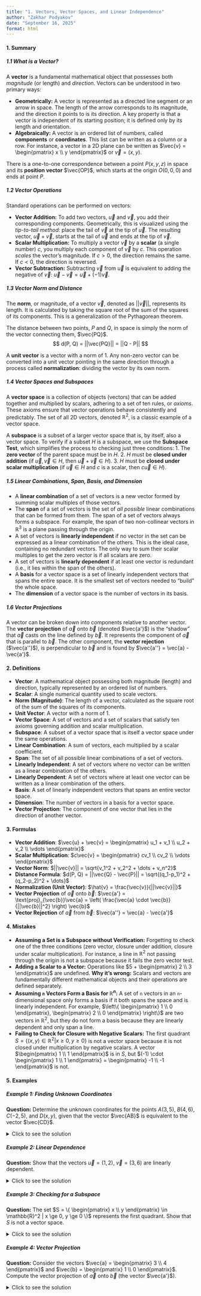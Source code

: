 ```yaml
---
title: "1. Vectors, Vector Spaces, and Linear Independence"
author: "Zakhar Podyakov"
date: "September 16, 2025"
format: html
---
```


#### 1. Summary

##### 1.1 What is a Vector?
A **vector** is a fundamental mathematical object that possesses both *magnitude* (or length) and *direction*. Vectors can be understood in two primary ways:

*   **Geometrically:** A vector is represented as a directed line segment or an arrow in space. The length of the arrow corresponds to its magnitude, and the direction it points to is its direction. A key property is that a vector is independent of its starting position; it is defined only by its length and orientation.
*   **Algebraically:** A vector is an ordered list of numbers, called **components** or **coordinates**. This list can be written as a column or a row. For instance, a vector in a 2D plane can be written as $\vec{v} = \begin{pmatrix} x \\ y \end{pmatrix}$ or $\vec{v} = (x, y)$.

There is a one-to-one correspondence between a point $P(x, y, z)$ in space and its **position vector** $\vec{OP}$, which starts at the origin $O(0, 0, 0)$ and ends at point $P$.

##### 1.2 Vector Operations
Standard operations can be performed on vectors:

*   **Vector Addition:** To add two vectors, $\vec{u}$ and $\vec{v}$, you add their corresponding components. Geometrically, this is visualized using the *tip-to-tail method*: place the tail of $\vec{v}$ at the tip of $\vec{u}$. The resulting vector, $\vec{u} + \vec{v}$, starts at the tail of $\vec{u}$ and ends at the tip of $\vec{v}$.
*   **Scalar Multiplication:** To multiply a vector $\vec{v}$ by a **scalar** (a single number) $c$, you multiply each component of $\vec{v}$ by $c$. This operation *scales* the vector's magnitude. If $c > 0$, the direction remains the same. If $c < 0$, the direction is reversed.
*   **Vector Subtraction:** Subtracting $\vec{v}$ from $\vec{u}$ is equivalent to adding the negative of $\vec{v}$: $\vec{u} - \vec{v} = \vec{u} + (-1)\vec{v}$.

##### 1.3 Vector Norm and Distance
The **norm**, or magnitude, of a vector $\vec{v}$, denoted as $||\vec{v}||$, represents its length. It is calculated by taking the square root of the sum of the squares of its components. This is a generalization of the Pythagorean theorem.

The distance between two points, $P$ and $Q$, in space is simply the norm of the vector connecting them, $\vec{PQ}$.
$$ d(P, Q) = ||\vec{PQ}|| = ||Q - P|| $$

A **unit vector** is a vector with a norm of 1. Any non-zero vector can be converted into a unit vector pointing in the same direction through a process called **normalization**: dividing the vector by its own norm.

##### 1.4 Vector Spaces and Subspaces
A **vector space** is a collection of objects (vectors) that can be added together and multiplied by scalars, adhering to a set of ten rules, or *axioms*. These axioms ensure that vector operations behave consistently and predictably. The set of all 2D vectors, denoted $\mathbb{R}^2$, is a classic example of a vector space.

A **subspace** is a subset of a larger vector space that is, by itself, also a vector space. To verify if a subset $H$ is a subspace, we use the **Subspace Test**, which simplifies the process to checking just three conditions:
1.  The **zero vector** of the parent space must be in $H$.
2.  $H$ must be **closed under addition** (if $\vec{u}, \vec{v} \in H$, then $\vec{u}+\vec{v} \in H$).
3.  $H$ must be **closed under scalar multiplication** (if $\vec{u} \in H$ and $c$ is a scalar, then $c\vec{u} \in H$).

##### 1.5 Linear Combinations, Span, Basis, and Dimension
*   A **linear combination** of a set of vectors is a new vector formed by summing scalar multiples of those vectors.
*   The **span** of a set of vectors is the set of *all possible* linear combinations that can be formed from them. The span of a set of vectors always forms a subspace. For example, the span of two non-collinear vectors in $\mathbb{R}^3$ is a plane passing through the origin.
*   A set of vectors is **linearly independent** if no vector in the set can be expressed as a linear combination of the others. This is the ideal case, containing no redundant vectors. The only way to sum their scalar multiples to get the zero vector is if all scalars are zero.
*   A set of vectors is **linearly dependent** if at least one vector is redundant (i.e., it lies within the span of the others).
*   A **basis** for a vector space is a set of linearly independent vectors that spans the entire space. It is the smallest set of vectors needed to "build" the whole space.
*   The **dimension** of a vector space is the number of vectors in its basis.

##### 1.6 Vector Projections
A vector can be broken down into components relative to another vector. The **vector projection** of $\vec{a}$ onto $\vec{b}$ (denoted $\vec{a'}$) is the "shadow" that $\vec{a}$ casts on the line defined by $\vec{b}$. It represents the component of $\vec{a}$ that is parallel to $\vec{b}$. The other component, the **vector rejection** ($\vec{a''}$), is perpendicular to $\vec{b}$ and is found by $\vec{a''} = \vec{a} - \vec{a'}$.

#### 2. Definitions

*   **Vector**: A mathematical object possessing both magnitude (length) and direction, typically represented by an ordered list of numbers.
*   **Scalar**: A single numerical quantity used to scale vectors.
*   **Norm (Magnitude)**: The length of a vector, calculated as the square root of the sum of the squares of its components.
*   **Unit Vector**: A vector with a norm of 1.
*   **Vector Space**: A set of vectors and a set of scalars that satisfy ten axioms governing addition and scalar multiplication.
*   **Subspace**: A subset of a vector space that is itself a vector space under the same operations.
*   **Linear Combination**: A sum of vectors, each multiplied by a scalar coefficient.
*   **Span**: The set of all possible linear combinations of a set of vectors.
*   **Linearly Independent**: A set of vectors where no vector can be written as a linear combination of the others.
*   **Linearly Dependent**: A set of vectors where at least one vector can be written as a linear combination of the others.
*   **Basis**: A set of linearly independent vectors that spans an entire vector space.
*   **Dimension**: The number of vectors in a basis for a vector space.
*   **Vector Projection**: The component of one vector that lies in the direction of another vector.

#### 3. Formulas

*   **Vector Addition**: $\vec{u} + \vec{v} = \begin{pmatrix} u_1 + v_1 \\ u_2 + v_2 \\ \vdots \end{pmatrix}$
*   **Scalar Multiplication**: $c\vec{v} = \begin{pmatrix} cv_1 \\ cv_2 \\ \vdots \end{pmatrix}$
*   **Vector Norm**: $||\vec{v}|| = \sqrt{v_1^2 + v_2^2 + \dots + v_n^2}$
*   **Distance Formula**: $d(P, Q) = ||\vec{Q} - \vec{P}|| = \sqrt{(q_1-p_1)^2 + (q_2-p_2)^2 + \dots}$
*   **Normalization (Unit Vector)**: $\hat{v} = \frac{\vec{v}}{||\vec{v}||}$
*   **Vector Projection** of $\vec{a}$ onto $\vec{b}$: $\vec{a'} = \text{proj}_{\vec{b}}\vec{a} = \left( \frac{\vec{a} \cdot \vec{b}}{||\vec{b}||^2} \right) \vec{b}$
*   **Vector Rejection** of $\vec{a}$ from $\vec{b}$: $\vec{a''} = \vec{a} - \vec{a'}$

#### 4. Mistakes

*   **Assuming a Set is a Subspace without Verification:** Forgetting to check one of the three conditions (zero vector, closure under addition, closure under scalar multiplication). For instance, a line in $\mathbb{R}^2$ not passing through the origin is not a subspace because it fails the zero vector test.
*   **Adding a Scalar to a Vector:** Operations like $5 + \begin{pmatrix} 2 \\ 3 \end{pmatrix}$ are undefined. **Why it's wrong:** Scalars and vectors are fundamentally different mathematical objects and their operations are defined separately.
*   **Assuming `n` Vectors Form a Basis for $\mathbb{R}^n$:** A set of `n` vectors in an `n`-dimensional space only forms a basis if it both spans the space and is linearly independent. For example, $\left\{ \begin{pmatrix} 1 \\ 0 \end{pmatrix}, \begin{pmatrix} 2 \\ 0 \end{pmatrix} \right\}$ are two vectors in $\mathbb{R}^2$, but they do not form a basis because they are linearly dependent and only span a line.
*   **Failing to Check for Closure with Negative Scalars:** The first quadrant $S = \{(x, y) \in \mathbb{R}^2 | x \ge 0, y \ge 0\}$ is not a vector space because it is not closed under multiplication by negative scalars. A vector $\begin{pmatrix} 1 \\ 1 \end{pmatrix}$ is in $S$, but $(-1) \cdot \begin{pmatrix} 1 \\ 1 \end{pmatrix} = \begin{pmatrix} -1 \\ -1 \end{pmatrix}$ is not.

#### 5. Examples

##### Example 1: Finding Unknown Coordinates

**Question:** Determine the unknown coordinates for the points $A(3, 5)$, $B(4, 6)$, $C(-2, 5)$, and $D(x, y)$, given that the vector $\vec{AB}$ is equivalent to the vector $\vec{CD}$.

<details>
<summary>Click to see the solution</summary>

1.  **Define the vectors:** A vector from point P to Q is found by subtracting the coordinates of P from Q.
    $$ \vec{AB} = B - A = (4 - 3, 6 - 5) = (1, 1) $$
    $$ \vec{CD} = D - C = (x - (-2), y - 5) = (x + 2, y - 5) $$
2.  **Set the vectors equal:** For the vectors to be equivalent, their corresponding components must be equal.
    $$ 1 = x + 2 $$
    $$ 1 = y - 5 $$
3.  **Solve for x and y:**
    $$ x = 1 - 2 = -1 $$
    $$ y = 1 + 5 = 6 $$

**Answer:** The coordinates of point D are **$(-1, 6)$**.
</details>

##### Example 2: Linear Dependence

**Question:** Show that the vectors $\vec{u} = (1, 2)$, $\vec{v} = (3, 6)$ are linearly dependent.

<details>
<summary>Click to see the solution</summary>

1.  **Definition of Linear Dependence:** Two vectors are linearly dependent if one is a scalar multiple of the other. We need to find a scalar $c$ such that $\vec{v} = c\vec{u}$.
    $$ (3, 6) = c(1, 2) $$
2.  **Set up component equations:**
    $$ 3 = c \cdot 1 $$
    $$ 6 = c \cdot 2 $$
3.  **Solve for c:** Both equations yield $c=3$. Since a single scalar $c$ exists that satisfies the condition, the vectors are scalar multiples of each other.

**Answer:** The vectors are linearly dependent because **$\vec{v} = 3\vec{u}$**.
</details>

##### Example 3: Checking for a Subspace

**Question:** The set $S = \{ \begin{pmatrix} x \\ y \end{pmatrix} \in \mathbb{R}^2 | x \ge 0, y \ge 0 \}$ represents the first quadrant. Show that $S$ is not a vector space.

<details>
<summary>Click to see the solution</summary>

1.  **Recall the Subspace Test:** A set is a vector space (or subspace) if it contains the zero vector and is closed under both vector addition and scalar multiplication. We only need to show it fails one of these tests.
2.  **Test closure under scalar multiplication:** Pick a vector that is clearly in $S$, for example, $\vec{v} = \begin{pmatrix} 1 \\ 1 \end{pmatrix}$. Both components are $\ge 0$.
3.  **Multiply by a negative scalar:** Choose a negative scalar, like $c = -1$.
    $$ c\vec{v} = (-1) \begin{pmatrix} 1 \\ 1 \end{pmatrix} = \begin{pmatrix} -1 \\ -1 \end{pmatrix} $$
4.  **Check if the result is in S:** The resulting vector $\begin{pmatrix} -1 \\ -1 \end{pmatrix}$ has components that are not $\ge 0$. Therefore, it is not in $S$.

**Answer:** The set $S$ is not a vector space because it is **not closed under scalar multiplication**.
</details>

##### Example 4: Vector Projection

**Question:** Consider the vectors $\vec{a} = \begin{pmatrix} 3 \\ 4 \end{pmatrix}$ and $\vec{b} = \begin{pmatrix} 1 \\ 0 \end{pmatrix}$. Compute the vector projection of $\vec{a}$ onto $\vec{b}$ (the vector $\vec{a'}$).

<details>
<summary>Click to see the solution</summary>

1.  **Recall the projection formula:**
    $$ \vec{a'} = \left( \frac{\vec{a} \cdot \vec{b}}{||\vec{b}||^2} \right) \vec{b} $$
2.  **Calculate the dot product** $\vec{a} \cdot \vec{b}$:
    $$ \vec{a} \cdot \vec{b} = (3)(1) + (4)(0) = 3 $$
3.  **Calculate the squared norm** of $\vec{b}$:
    $$ ||\vec{b}||^2 = 1^2 + 0^2 = 1 $$
4.  **Substitute the values into the formula:**
    $$ \vec{a'} = \left( \frac{3}{1} \right) \begin{pmatrix} 1 \\ 0 \end{pmatrix} = 3 \begin{pmatrix} 1 \\ 0 \end{pmatrix} = \begin{pmatrix} 3 \\ 0 \end{pmatrix} $$
    
This result makes intuitive sense: the "shadow" of the vector $(3, 4)$ on the x-axis is a vector of length 3 along that axis.

```{=tex}
\begin{center}
\begin{tikzpicture}[scale=1.5,
  vec/.style={->, thick, >=stealth}]
  % Axes
  \draw[->, gray] (-0.5,0) -- (4,0) node[right, black] {$x$};
  \draw[->, gray] (0,-0.5) -- (0,5) node[above, black] {$y$};
  
  % Vector b
  \draw[vec, blue] (0,0) -- (1,0) node[midway, below] {$\vec{b}$};
  
  % Vector a
  \draw[vec, red] (0,0) -- (3,4) node[midway, above left] {$\vec{a}$};
  
  % Dashed line for projection
  \draw[dashed, gray] (3,4) -- (3,0);
  
  % Vector a' (projection)
  \draw[vec, teal] (0,0) -- (3,0) node[midway, below] {$\vec{a'}$};
  
  % Right angle symbol
  \draw (3,0.2) -- (2.8,0.2) -- (2.8,0);
\end{tikzpicture}
\end{center}
```

**Answer:** The projection of $\vec{a}$ onto $\vec{b}$ is **$\vec{a'} = \begin{pmatrix} 3 \\ 0 \end{pmatrix}$**.
</details>